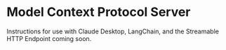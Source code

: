 # Model Context Protocol Server

Instructions for use with Claude Desktop, LangChain, and the Streamable HTTP Endpoint coming soon.